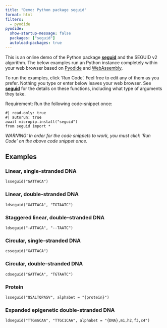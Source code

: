 ```yaml
---
title: "Demo: Python package seguid"
format: html
filters:
  - pyodide
pyodide:
  show-startup-message: false
  packages: ["seguid"]
  autoload-packages: true
---
```


This is an online demo of the Python package **[seguid]** and the SEGUID v2
algorithm.  The below examples run an Python instance completely within
your web browser based on [Pyodide] and [WebAssembly].

To run the examples, click 'Run Code'. Feel free to edit any of them
as you prefer. Nothing you type or enter below leaves your web
browser.  See **[seguid]** for the details on these functions,
including what type of arguments they take.


Requirement: Run the following code-snippet once:

```pyodide-python
#| read-only: true
#| autorun: true
await micropip.install("seguid")
from seguid import *
```

::: {.callout-warning}

_WARNING: In order for the code snippets to work, you must click 'Run
Code' on the above code snippet once._

:::


## Examples

### Linear, single-stranded DNA

```pyodide-python
lsseguid("GATTACA")
```

### Linear, double-stranded DNA

```pyodide-python
ldseguid("GATTACA", "TGTAATC")
```

### Staggered linear, double-stranded DNA

```pyodide-python
ldseguid("-ATTACA", "--TAATC")
```

### Circular, single-stranded DNA

```pyodide-python
csseguid("GATTACA")
```

### Circular, double-stranded DNA

```pyodide-python
cdseguid("GATTACA", "TGTAATC")
```

### Protein

```pyodide-python
lsseguid("QSALTQPASV", alphabet = "{protein}")
```


### Expanded epigenetic double-stranded DNA

```pyodide-python
ldseguid("TTGmGCAA", "TTGC1CAA", alphabet = "{DNA},m1,h2,f3,c4")
```


[seguid]: https://seguid-python.seguid.org/
[Pyodide]: https://pyodide.org/en/stable/
[WebAssembly]: https://webassembly.org/
